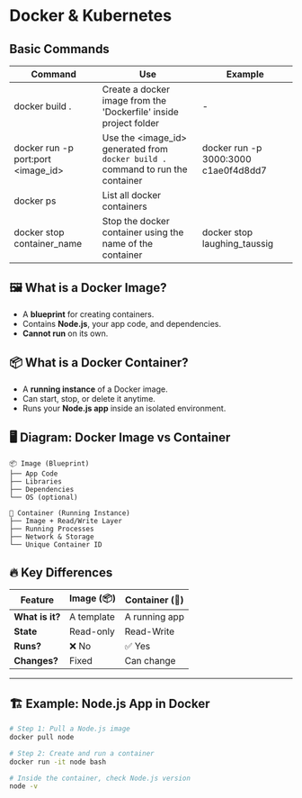 # Docker & Kubernetes

## Basic Commands

| Command                            | Use                                                                             | Example                              |
| ---------------------------------- | ------------------------------------------------------------------------------- | ------------------------------------ |
| docker build .                     | Create a docker image from the 'Dockerfile' inside project folder               | -                                    |
| docker run -p port:port <image_id> | Use the <image_id> generated from `docker build .` command to run the container | docker run -p 3000:3000 c1ae0f4d8dd7 |
| docker ps                          | List all docker containers                                                      |                                      |
| docker stop container_name         | Stop the docker container using the name of the container                       | docker stop laughing_taussig         |

## 🖼️ **What is a Docker Image?**

-   A **blueprint** for creating containers.
-   Contains **Node.js**, your app code, and dependencies.
-   **Cannot run** on its own.

## 📦 **What is a Docker Container?**

-   A **running instance** of a Docker image.
-   Can start, stop, or delete it anytime.
-   Runs your **Node.js app** inside an isolated environment.

## 🖥️ **Diagram: Docker Image vs Container**

```
📦 Image (Blueprint)
├── App Code
├── Libraries
├── Dependencies
└── OS (optional)

🚀 Container (Running Instance)
├── Image + Read/Write Layer
├── Running Processes
├── Network & Storage
└── Unique Container ID
```

## 🔥 **Key Differences**

| Feature         | Image (📦) | Container (🚀) |
| --------------- | ---------- | -------------- |
| **What is it?** | A template | A running app  |
| **State**       | Read-only  | Read-Write     |
| **Runs?**       | ❌ No      | ✅ Yes         |
| **Changes?**    | Fixed      | Can change     |

---

## 🏗 **Example: Node.js App in Docker**

```sh
# Step 1: Pull a Node.js image
docker pull node

# Step 2: Create and run a container
docker run -it node bash

# Inside the container, check Node.js version
node -v
```
